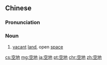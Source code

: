 ==Chinese==
{{zh-forms}}

===Pronunciation===
{{zh-pron
|m=kòngdì
|c=hung1 dei6,hung1 dei6-2
|mn=khàng-tē/khàng-tōe/khang-tē/khang-tōe
|h=pfs=khung-thi
|cat=n
}}

===Noun===
{{zh-noun}}

# [[vacant]] [[land]], open [[space]]

[[cs:空地]]
[[mg:空地]]
[[ja:空地]]
[[pt:空地]]
[[chr:空地]]
[[zh:空地]]